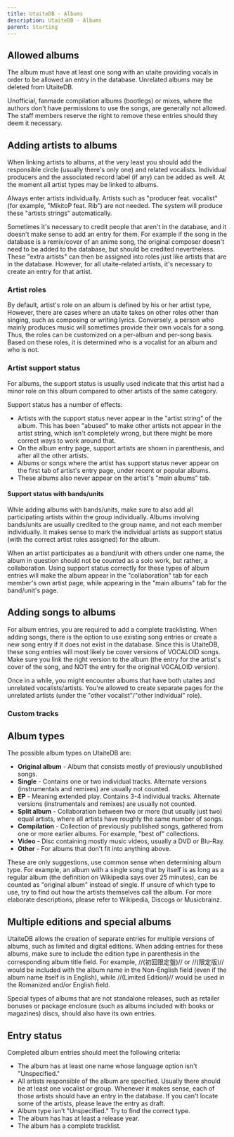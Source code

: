 ---
title: UtaiteDB - Albums
description: UtaiteDB - Albums
parent: Starting
---

## Allowed albums

The album must have at least one song with an utaite providing vocals in order to be allowed an entry in the database. Unrelated albums may be deleted from UtaiteDB.

Unofficial, fanmade compilation albums (bootlegs) or mixes, where the authors don't have permissions to use the songs, are generally not allowed. The staff members reserve the right to remove these entries should they deem it necessary.

## Adding artists to albums

When linking artists to albums, at the very least you should add the responsible circle (usually there's only one) and related vocalists. Individual producers and the associated record label (if any) can be added as well. At the moment all artist types may be linked to albums.

Always enter artists individually. Artists such as "producer feat. vocalist" (for example, "MikitoP feat. Rib") are not needed. The system will produce these "artists strings" automatically.

Sometimes it's necessary to credit people that aren't in the database, and it doesn't make sense to add an entry for them. For example if the song in the database is a remix/cover of an anime song, the original composer doesn't need to be added to the database, but should be credited nevertheless. These "extra artists" can then be assigned into roles just like artists that are in the database. However, for all utaite-related artists, it's necessary to create an entry for that artist.

### Artist roles

By default, artist's role on an album is defined by his or her artist type, However, there are cases where an utaite takes on other roles other than singing, such as composing or writing lyrics. Conversely, a person who mainly produces music will sometimes provide their own vocals for a song. Thus, the roles can be customized on a per-album and per-song basis. Based on these roles, it is determined who is a vocalist for an album and who is not.

### Artist support status

For albums, the support status is usually used indicate that this artist had a minor role on this album compared to other artists of the same category. 

Support status has a number of effects:

* Artists with the support status never appear in the "artist string" of the album. This has been "abused" to make other artists not appear in the artist string, which isn't completely wrong, but there might be more correct ways to work around that.
* On the album entry page, support artists are shown in parenthesis, and after all the other artists.
* Albums or songs where the artist has support status never appear on the first tab of artist's entry page, under recent or popular albums.
* These albums also never appear on the artist's "main albums" tab.

#### Support status with bands/units

While adding albums with bands/units, make sure to also add all participating artists within the group individually. Albums involving bands/units are usually credited to the group name, and not each member individually. It makes sense to mark the individual artists as support status (with the correct artist roles assigned) for the album.

When an artist participates as a band/unit with others under one name, the album in question should not be counted as a solo work, but rather, a  collaboration. Using support status correctly for these types of album entries will make the album appear in the "collaboration" tab for each member's own artist page, while appearing in the "main albums" tab for the band/unit's page.


## Adding songs to albums

For album entries, you are required to add a complete tracklisting. When adding songs, there is the option to use existing song entries or create a new song entry if it does not exist in the database. Since this is UtaiteDB, these song entries will most likely be cover versions of VOCALOID songs. Make sure you link the right version to the album (the entry for the artist's cover of the song, and NOT the entry for the original VOCALOID version).

Once in a while, you might encounter albums that have both utaites and unrelated vocalists/artists. You're allowed to create separate pages for the unrelated artists (under the "other vocalist"/"other individual" role).

### Custom tracks

## Album types

The possible album types on UtaiteDB are:

* **Original album** - Album that consists mostly of previously unpublished songs.
* **Single** - Contains one or two individual tracks. Alternate versions (instrumentals and remixes) are usually not counted.
* **EP** - Meaning extended play. Contains 3-4 individual tracks. Alternate versions (instrumentals and remixes) are usually not counted.
* **Split album** - Collaboration between two or more (but usually just two) equal artists, where all artists have roughly the same number of songs.
* **Compilation** - Collection of previously published songs, gathered from one or more earlier albums. For example, "best of" collections.
* **Video** - Disc containing mostly music videos, usually a DVD or Blu-Ray.
* **Other** - For albums that don't fit into anything above.

These are only suggestions, use common sense when determining album type. For example, an album with a single song that by itself is as long as a regular album (the definition on Wikipedia says over 25 minutes), can be counted as "original album" instead of single. If unsure of which type to use, try to find out how the artists themselves call the album. For more elaborate descriptions, please refer to Wikipedia, Discogs or Musicbrainz.

## Multiple editions and special albums

UtaiteDB allows the creation of separate entries for multiple versions of albums, such as limited and digital editions. When adding entries for these albums, make sure to include the edition type in parenthesis in the corresponding album title field. For example, //(初回限定盤)// or //(限定版)// would be included with the album name in the Non-English field (even if the album name itself is in English), while //(Limited Edition)// would be used in the Romanized and/or English field.

Special types of albums that are not standalone releases, such as retailer bonuses or package enclosure (such as albums included with books or magazines) discs, should also have its own entries. 

## Entry status

Completed album entries should meet the following criteria:

* The album has at least one name whose language option isn't "Unspecified."
* All artists responsible of the album are specified. Usually there should be at least one vocalist or group. Whenever it makes sense, each of those artists should have an entry in the database. If you can't locate some of the artists, please leave the entry as draft.
* Album type isn't "Unspecified." Try to find the correct type.
* The album has has at least a release year.
* The album has a complete tracklist.